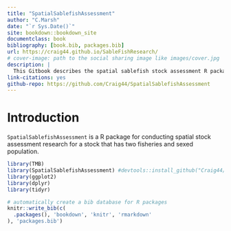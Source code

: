 ```yaml
--- 
title: "SpatialSablefishAssessment"
author: "C.Marsh"
date: "`r Sys.Date()`"
site: bookdown::bookdown_site
documentclass: book
bibliography: [book.bib, packages.bib]
url: https://craig44.github.io/SableFishResearch/
# cover-image: path to the social sharing image like images/cover.jpg
description: |
  This Gitbook describes the spatial sablefish stock assessment R package and how to use it
link-citations: yes
github-repo: https://github.com/Craig44/SpatialSablefishAssessment
---
```



# Introduction {-}

`SpatialSablefishAssessment` is a R package for conducting spatial stock assessment research for a stock that has two fisheries and sexed population.



```r
library(TMB)
library(SpatialSablefishAssessment) #devtools::install_github("Craig44/SpatialSablefishAssessment")
library(ggplot2)
library(dplyr)
library(tidyr)
```




```r
# automatically create a bib database for R packages
knitr::write_bib(c(
  .packages(), 'bookdown', 'knitr', 'rmarkdown'
), 'packages.bib')
```
